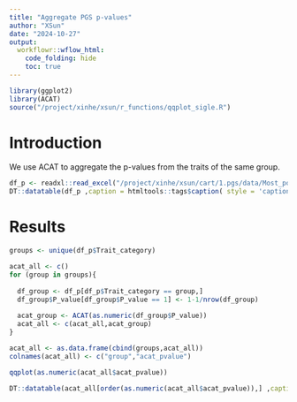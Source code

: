 ```yaml
---
title: "Aggregate PGS p-values"
author: "XSun"
date: "2024-10-27"
output:
  workflowr::wflow_html:
    code_folding: hide
    toc: true
---
```


```r
library(ggplot2)
library(ACAT)
source("/project/xinhe/xsun/r_functions/qqplot_sigle.R")
```

# Introduction

We use ACAT to aggregate the p-values from the traits of the same group.

```r
df_p <- readxl::read_excel("/project/xinhe/xsun/cart/1.pgs/data/Most_pop_MULTI_PC3_PHENOTYPE.xlsx")
DT::datatable(df_p ,caption = htmltools::tags$caption( style = 'caption-side: left; text-align: left; color:black;  font-size:150% ;','P-values for PGS'),options = list(pageLength = 10) )
```

# Results

```r

groups <- unique(df_p$Trait_category)

acat_all <- c()
for (group in groups){
  
  df_group <- df_p[df_p$Trait_category == group,]
  df_group$P_value[df_group$P_value == 1] <- 1-1/nrow(df_group)
  
  acat_group <- ACAT(as.numeric(df_group$P_value))
  acat_all <- c(acat_all,acat_group)
}

acat_all <- as.data.frame(cbind(groups,acat_all))
colnames(acat_all) <- c("group","acat_pvalue")

qqplot(as.numeric(acat_all$acat_pvalue))

DT::datatable(acat_all[order(as.numeric(acat_all$acat_pvalue)),] ,caption = htmltools::tags$caption( style = 'caption-side: left; text-align: left; color:black;  font-size:150% ;','ACAT p-value for each group'),options = list(pageLength = 10) )
```


